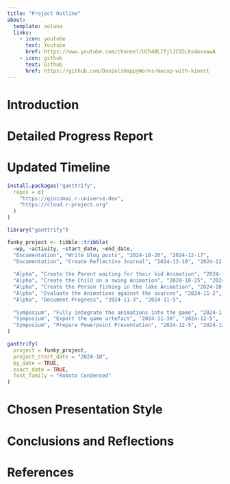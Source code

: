 ```yaml
---
title: "Project Outline"
about:
  template: solana
  links:
    - icon: youtube
      text: Youtube
      href: https://www.youtube.com/channel/UCh4BLIfjlJCQ5Lks4nvvwwA
    - icon: github
      text: Github
      href: https://github.com/DanielsHappyWorks/mocap-with-kinect
---
```


# Introduction

# Detailed Progress Report

# Updated Timeline

```r
install.packages("ganttrify",
  repos = c(
    "https://giocomai.r-universe.dev",
    "https://cloud.r-project.org"
  )
)

library("ganttrify")
```

```r
funky_project <- tibble::tribble(
  ~wp, ~activity, ~start_date, ~end_date,
  "Documentation", "Write blog posts", "2024-10-20", "2024-12-17",
  "Documentation", "Create Reflective Journal", "2024-12-10", "2024-12-17",
  
  "Alpha", "Create the Parent waiting for their kid Animation", "2024-10-20", "2024-10-25",
  "Alpha", "Create the Child on a swing Animation", "2024-10-25", "2024-10-30",
  "Alpha", "Create the Person fishing in the lake Animation", "2024-10-30", "2024-11-2",
  "Alpha", "Evaluate the Animations against the sources", "2024-11-2", "2024-11-4",
  "Alpha", "Document Progress", "2024-11-3", "2024-11-5",
  
  "Symposium", "Fully integrate the animations into the game", "2024-11-5", "2024-11-30",
  "Symposium", "Export the game artefact", "2024-11-30", "2024-12-5",
  "Symposium", "Prepare Powerpoint Presentation", "2024-12-5", "2024-12-10"
)

ganttrify(
  project = funky_project,
  project_start_date = "2024-10",
  by_date = TRUE,
  exact_date = TRUE,
  font_family = "Roboto Condensed"
)
```

# Chosen Presentation Style

# Conclusions and Reflections

# References